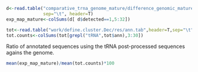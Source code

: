 ```r
d<-read.table("comparative_trna_genome_mature/difference_genomic_mature.tsv",
              sep="\t", header=T)
exp_map_mature<-colSums(d[ d$detected==1,5:32])

tot<-read.table("work/define.cluster.Dec/res/ann.tab",header=T,sep="\t")
tot.counts<-colSums(tot[grepl("tRNA",tot$ann),3:30])

```

Ratio of annotated sequences using the tRNA post-processed sequences agains 
the genome.

```r
mean(exp_map_mature)/mean(tot.counts)*100
```


